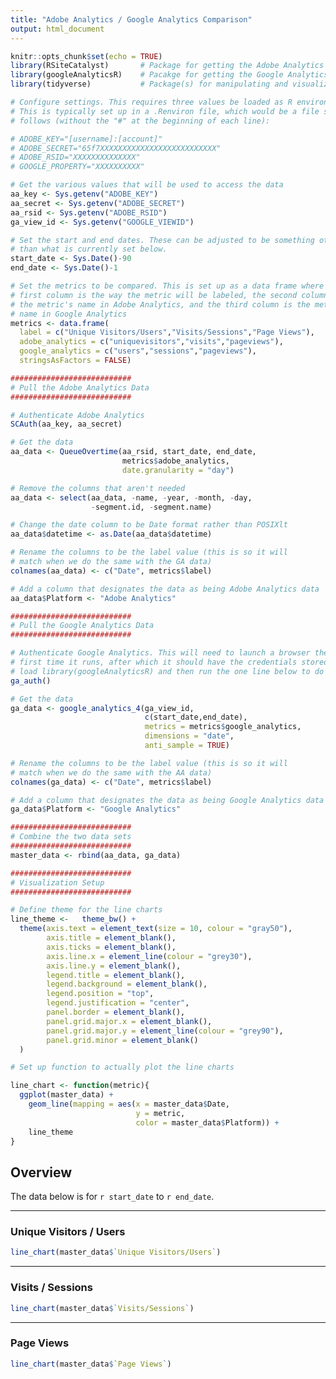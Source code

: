 ```yaml
---
title: "Adobe Analytics / Google Analytics Comparison"
output: html_document
---
```


```r
knitr::opts_chunk$set(echo = TRUE)
library(RSiteCatalyst)       # Package for getting the Adobe Analytics data
library(googleAnalyticsR)    # Pacakge for getting the Google Analytics data
library(tidyverse)           # Package(s) for manipulating and visualizing the data

# Configure settings. This requires three values be loaded as R environment variables.
# This is typically set up in a .Renviron file, which would be a file structured as
# follows (without the "#" at the beginning of each line):

# ADOBE_KEY="[username]:[account]"
# ADOBE_SECRET="65f7XXXXXXXXXXXXXXXXXXXXXXXXXX"
# ADOBE_RSID="XXXXXXXXXXXXXX"
# GOOGLE_PROPERTY="XXXXXXXXXX"

# Get the various values that will be used to access the data
aa_key <- Sys.getenv("ADOBE_KEY")
aa_secret <- Sys.getenv("ADOBE_SECRET")
aa_rsid <- Sys.getenv("ADOBE_RSID")
ga_view_id <- Sys.getenv("GOOGLE_VIEWID")

# Set the start and end dates. These can be adjusted to be something other
# than what is currently set below.
start_date <- Sys.Date()-90
end_date <- Sys.Date()-1

# Set the metrics to be compared. This is set up as a data frame where the 
# first column is the way the metric will be labeled, the second column is
# the metric's name in Adobe Analytics, and the third column is the metric's
# name in Google Analytics
metrics <- data.frame(
  label = c("Unique Visitors/Users","Visits/Sessions","Page Views"),
  adobe_analytics = c("uniquevisitors","visits","pageviews"),
  google_analytics = c("users","sessions","pageviews"),
  stringsAsFactors = FALSE)

###########################
# Pull the Adobe Analytics Data
###########################

# Authenticate Adobe Analytics
SCAuth(aa_key, aa_secret)

# Get the data
aa_data <- QueueOvertime(aa_rsid, start_date, end_date, 
                         metrics$adobe_analytics,
                         date.granularity = "day")

# Remove the columns that aren't needed
aa_data <- select(aa_data, -name, -year, -month, -day,
                  -segment.id, -segment.name)

# Change the date column to be Date format rather than POSIXlt
aa_data$datetime <- as.Date(aa_data$datetime)

# Rename the columns to be the label value (this is so it will
# match when we do the same with the GA data)
colnames(aa_data) <- c("Date", metrics$label)

# Add a column that designates the data as being Adobe Analytics data
aa_data$Platform <- "Adobe Analytics"

###########################
# Pull the Google Analytics Data
###########################

# Authenticate Google Analytics. This will need to launch a browser the
# first time it runs, after which it should have the credentials stored. Simply
# load library(googleAnalyticsR) and then run the one line below to do that (usually).
ga_auth()

# Get the data
ga_data <- google_analytics_4(ga_view_id,
                              c(start_date,end_date),
                              metrics = metrics$google_analytics,
                              dimensions = "date",
                              anti_sample = TRUE)

# Rename the columns to be the label value (this is so it will
# match when we do the same with the AA data)
colnames(ga_data) <- c("Date", metrics$label)

# Add a column that designates the data as being Google Analytics data
ga_data$Platform <- "Google Analytics"

###########################
# Combine the two data sets
###########################
master_data <- rbind(aa_data, ga_data)

###########################
# Visualization Setup
###########################

# Define theme for the line charts
line_theme <-   theme_bw() +
  theme(axis.text = element_text(size = 10, colour = "gray50"),
        axis.title = element_blank(),
        axis.ticks = element_blank(),
        axis.line.x = element_line(colour = "grey30"),
        axis.line.y = element_blank(),
        legend.title = element_blank(),
        legend.background = element_blank(),
        legend.position = "top",
        legend.justification = "center",
        panel.border = element_blank(),
        panel.grid.major.x = element_blank(),
        panel.grid.major.y = element_line(colour = "grey90"),
        panel.grid.minor = element_blank()
  )

# Set up function to actually plot the line charts

line_chart <- function(metric){
  ggplot(master_data) +
    geom_line(mapping = aes(x = master_data$Date,
                            y = metric,
                            color = master_data$Platform)) +
    line_theme
}

```

## Overview

The data below is for `r start_date` to `r end_date`.

--------

### Unique Visitors / Users

```r
line_chart(master_data$`Unique Visitors/Users`)
```

--------

### Visits / Sessions

```r
line_chart(master_data$`Visits/Sessions`)
```

--------

### Page Views

```r
line_chart(master_data$`Page Views`)
```

